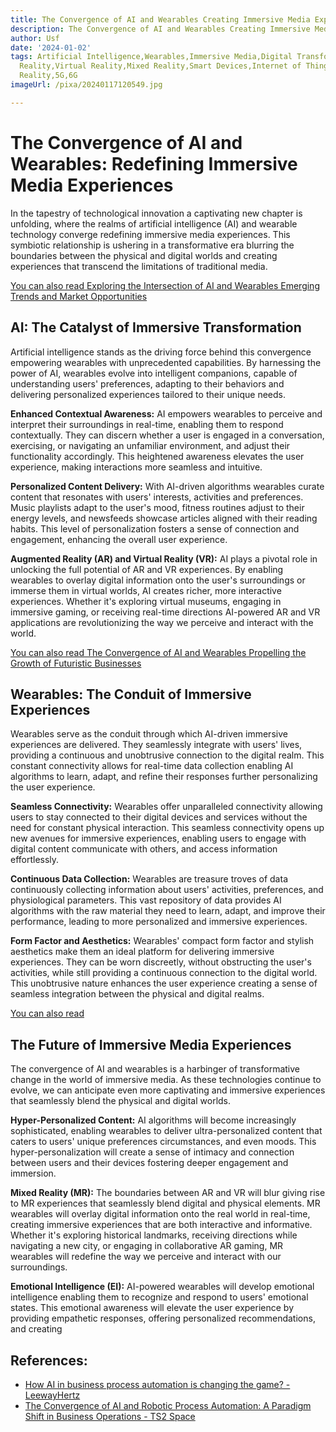 ```yaml
---
title: The Convergence of AI and Wearables Creating Immersive Media Experiences
description: The Convergence of AI and Wearables Creating Immersive Media Experiences
author: Usf
date: '2024-01-02'
tags: Artificial Intelligence,Wearables,Immersive Media,Digital Transformation,Augmented
  Reality,Virtual Reality,Mixed Reality,Smart Devices,Internet of Things,Extended
  Reality,5G,6G
imageUrl: /pixa/20240117120549.jpg

---
```

# The Convergence of AI and Wearables: Redefining Immersive Media Experiences

In the tapestry of technological innovation a captivating new chapter is unfolding, where the realms of artificial  intelligence  (AI) and wearable technology converge redefining immersive media experiences. This symbiotic relationship is ushering in a transformative era blurring the boundaries  between the physical and digital worlds and creating experiences that transcend the limitations of traditional media.

[You  can also read Exploring the  Intersection  of AI and Wearables Emerging Trends and Market Opportunities](Exploring%20the%20Intersection%20of%20AI%20and%20Wearables%20Emerging%20Trends%20and%20Market%20Opportunities)


## AI: The Catalyst of Immersive Transformation

Artificial intelligence stands as the driving force behind this convergence  empowering wearables with unprecedented capabilities.  By harnessing the power of AI, wearables evolve into intelligent companions, capable of understanding users' preferences, adapting to their behaviors and delivering personalized experiences tailored to their unique needs.

**Enhanced Contextual Awareness:** AI empowers wearables to perceive and interpret their surroundings in real-time, enabling them to respond contextually. They can discern whether a user  is engaged in a conversation,  exercising, or navigating an unfamiliar environment, and adjust their functionality accordingly. This heightened awareness elevates the user experience, making interactions more seamless and intuitive.

**Personalized Content Delivery:**  With AI-driven algorithms wearables curate content that resonates with  users' interests, activities and preferences. Music playlists adapt to the user's mood, fitness routines adjust to their energy levels, and newsfeeds showcase articles aligned with their reading  habits.  This level of personalization fosters a sense of connection and engagement, enhancing the overall user experience.

**Augmented Reality (AR) and Virtual Reality (VR):** AI plays a pivotal role in unlocking the full potential of AR  and VR experiences. By enabling wearables to overlay digital information onto  the user's surroundings or immerse them in virtual worlds, AI  creates richer, more  interactive experiences. Whether it's exploring virtual  museums, engaging in immersive gaming, or  receiving real-time directions AI-powered AR and VR  applications  are revolutionizing the way we perceive and interact  with the  world.

[You can also  read The Convergence of  AI and  Wearables Propelling the Growth of Futuristic Businesses](The%20Convergence%20of%20AI%20and%20Wearables%20Propelling%20the%20Growth%20of%20Futuristic%20Businesses)


## Wearables:  The Conduit of Immersive Experiences

Wearables serve as the conduit through which AI-driven immersive experiences are delivered. They seamlessly integrate with users' lives, providing a continuous and unobtrusive  connection to the digital realm. This constant connectivity allows for real-time data collection enabling AI algorithms to learn, adapt, and refine their responses further personalizing the user  experience.

**Seamless Connectivity:** Wearables offer unparalleled connectivity allowing users to stay connected to their  digital devices and services without the need for constant physical interaction. This seamless connectivity opens up new  avenues for  immersive experiences, enabling users to engage with digital content  communicate with others, and access information effortlessly.

**Continuous Data  Collection:** Wearables are treasure troves of data continuously collecting information about users' activities, preferences, and physiological parameters. This vast repository of data provides AI algorithms with the raw  material they need to  learn, adapt, and improve their performance, leading to more personalized and immersive experiences.

**Form Factor and Aesthetics:** Wearables' compact form factor  and stylish aesthetics  make them an ideal platform for delivering immersive experiences. They can be worn discreetly, without obstructing the user's activities, while still providing  a continuous connection to the  digital world. This unobtrusive nature  enhances the user experience creating a  sense of seamless integration between the physical and digital  realms.

[You can also read ]()


## The Future of Immersive Media  Experiences

The  convergence  of AI and wearables is a harbinger of transformative  change  in  the world of immersive  media. As these technologies  continue to evolve, we can anticipate even more captivating and immersive experiences that seamlessly blend  the  physical  and digital worlds.

**Hyper-Personalized Content:** AI algorithms will become increasingly  sophisticated, enabling wearables to deliver ultra-personalized content that caters to users' unique preferences  circumstances, and even moods. This hyper-personalization will  create a sense of intimacy and connection  between users and their devices fostering deeper engagement and immersion.

**Mixed Reality (MR):** The boundaries between AR and VR  will blur giving rise  to  MR experiences that seamlessly blend digital and physical elements. MR wearables will  overlay  digital information onto  the real world in real-time, creating immersive experiences that are both  interactive and informative. Whether  it's exploring historical landmarks, receiving  directions while navigating a new city, or  engaging in collaborative AR gaming, MR  wearables  will redefine the way we perceive and interact with our surroundings.

**Emotional Intelligence (EI):** AI-powered wearables will develop emotional intelligence enabling them to recognize and respond to users' emotional states. This emotional awareness will elevate the  user experience by providing  empathetic responses, offering personalized recommendations, and creating

## References:
- [How AI in business process automation is changing the game? - LeewayHertz](https://www.leewayhertz.com/ai-in-business-process-automation/)
- [The Convergence of AI and Robotic Process Automation: A Paradigm Shift in Business Operations - TS2 Space](https://ts2.space/en/the-convergence-of-ai-and-robotic-process-automation-a-paradigm-shift-in-business-operations/)
